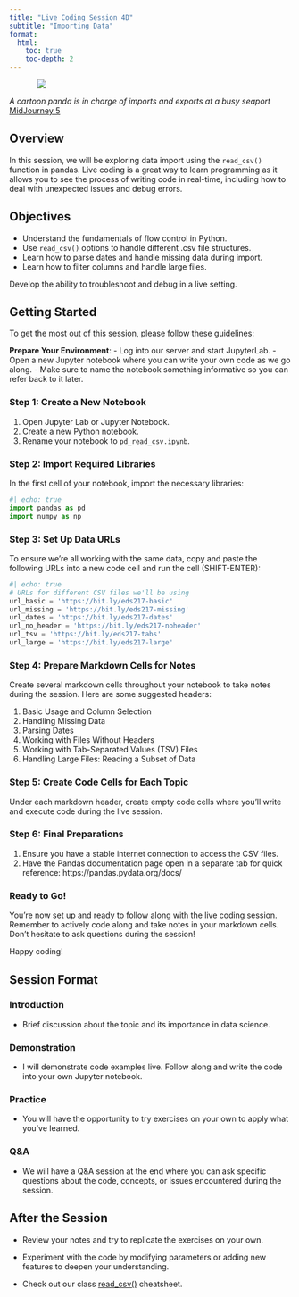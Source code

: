 ```yaml
---
title: "Live Coding Session 4D"
subtitle: "Importing Data"
format: 
  html:
    toc: true
    toc-depth: 2
---
```



::: {style="width: 80%; margin: auto;"}
![](assets/import_export.png)
:::

:::{.gray-text .center-text}
*A cartoon panda is in charge of imports and exports at a busy seaport* [MidJourney 5](https://www.midjourney.com/jobs/2b430d81-1396-48b5-827e-463ec8047d31?index=0)
:::

## Overview

In this session, we will be exploring data import using the `read_csv()` function in pandas. Live coding is a great way to learn programming as it allows you to see the process of writing code in real-time, including how to deal with unexpected issues and debug errors.

## Objectives

- Understand the fundamentals of flow control in Python.
- Use `read_csv()` options to handle different .csv file structures.
- Learn how to parse dates and handle missing data during import.
- Learn how to filter columns and handle large files.

Develop the ability to troubleshoot and debug in a live setting.

## Getting Started

To get the most out of this session, please follow these guidelines:

**Prepare Your Environment**:
   - Log into our server and start JupyterLab.
   - Open a new Jupyter notebook where you can write your own code as we go along.
   - Make sure to name the notebook something informative so you can refer back to it later.


### Step 1: Create a New Notebook

1. Open Jupyter Lab or Jupyter Notebook.
2. Create a new Python notebook.
3. Rename your notebook to `pd_read_csv.ipynb`.

### Step 2: Import Required Libraries

In the first cell of your notebook, import the necessary libraries:

```python
#| echo: true
import pandas as pd
import numpy as np
```

### Step 3: Set Up Data URLs

To ensure we're all working with the same data, copy and paste the following URLs into a new code cell and run the cell (SHIFT-ENTER):

```python
#| echo: true
# URLs for different CSV files we'll be using
url_basic = 'https://bit.ly/eds217-basic'
url_missing = 'https://bit.ly/eds217-missing'
url_dates = 'https://bit.ly/eds217-dates'
url_no_header = 'https://bit.ly/eds217-noheader'
url_tsv = 'https://bit.ly/eds217-tabs'
url_large = 'https://bit.ly/eds217-large'
```

### Step 4: Prepare Markdown Cells for Notes

Create several markdown cells throughout your notebook to take notes during the session. Here are some suggested headers:

1. Basic Usage and Column Selection
2. Handling Missing Data
3. Parsing Dates
4. Working with Files Without Headers
5. Working with Tab-Separated Values (TSV) Files
6. Handling Large Files: Reading a Subset of Data

### Step 5: Create Code Cells for Each Topic

Under each markdown header, create empty code cells where you'll write and execute code during the live session.

### Step 6: Final Preparations

1. Ensure you have a stable internet connection to access the CSV files.
2. Have the Pandas documentation page open in a separate tab for quick reference: https://pandas.pydata.org/docs/

### Ready to Go!

You're now set up and ready to follow along with the live coding session. Remember to actively code along and take notes in your markdown cells. Don't hesitate to ask questions during the session!

Happy coding!


## Session Format

### Introduction

- Brief discussion about the topic and its importance in data science.

### Demonstration

- I will demonstrate code examples live. Follow along and write the code into your own Jupyter notebook.

### Practice

- You will have the opportunity to try exercises on your own to apply what you've learned.

### Q&A

- We will have a Q&A session at the end where you can ask specific questions about the code, concepts, or issues encountered during the session.

## After the Session

- Review your notes and try to replicate the exercises on your own.

- Experiment with the code by modifying parameters or adding new features to deepen your understanding.

- Check out our class [read_csv()](../cheatsheets/read_csv.qmd) cheatsheet.



